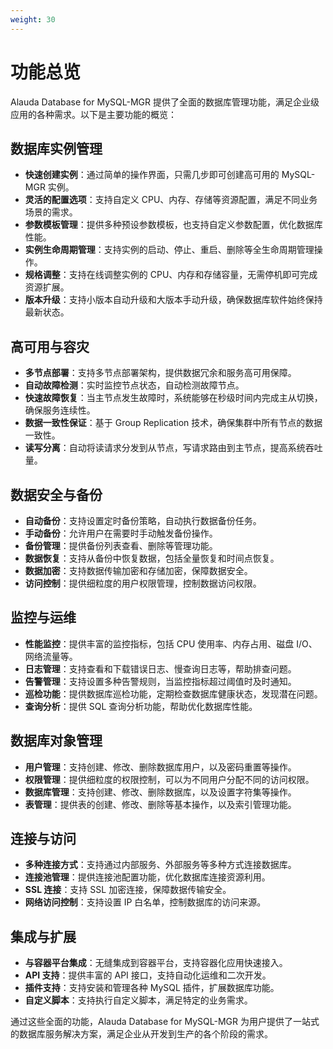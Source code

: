 ```yaml
---
weight: 30
---
```


# 功能总览

Alauda Database for MySQL-MGR 提供了全面的数据库管理功能，满足企业级应用的各种需求。以下是主要功能的概览：

## 数据库实例管理

- **快速创建实例**：通过简单的操作界面，只需几步即可创建高可用的 MySQL-MGR 实例。
- **灵活的配置选项**：支持自定义 CPU、内存、存储等资源配置，满足不同业务场景的需求。
- **参数模板管理**：提供多种预设参数模板，也支持自定义参数配置，优化数据库性能。
- **实例生命周期管理**：支持实例的启动、停止、重启、删除等全生命周期管理操作。
- **规格调整**：支持在线调整实例的 CPU、内存和存储容量，无需停机即可完成资源扩展。
- **版本升级**：支持小版本自动升级和大版本手动升级，确保数据库软件始终保持最新状态。

## 高可用与容灾

- **多节点部署**：支持多节点部署架构，提供数据冗余和服务高可用保障。
- **自动故障检测**：实时监控节点状态，自动检测故障节点。
- **快速故障恢复**：当主节点发生故障时，系统能够在秒级时间内完成主从切换，确保服务连续性。
- **数据一致性保证**：基于 Group Replication 技术，确保集群中所有节点的数据一致性。
- **读写分离**：自动将读请求分发到从节点，写请求路由到主节点，提高系统吞吐量。

## 数据安全与备份

- **自动备份**：支持设置定时备份策略，自动执行数据备份任务。
- **手动备份**：允许用户在需要时手动触发备份操作。
- **备份管理**：提供备份列表查看、删除等管理功能。
- **数据恢复**：支持从备份中恢复数据，包括全量恢复和时间点恢复。
- **数据加密**：支持数据传输加密和存储加密，保障数据安全。
- **访问控制**：提供细粒度的用户权限管理，控制数据访问权限。

## 监控与运维

- **性能监控**：提供丰富的监控指标，包括 CPU 使用率、内存占用、磁盘 I/O、网络流量等。
- **日志管理**：支持查看和下载错误日志、慢查询日志等，帮助排查问题。
- **告警管理**：支持设置多种告警规则，当监控指标超过阈值时及时通知。
- **巡检功能**：提供数据库巡检功能，定期检查数据库健康状态，发现潜在问题。
- **查询分析**：提供 SQL 查询分析功能，帮助优化数据库性能。

## 数据库对象管理

- **用户管理**：支持创建、修改、删除数据库用户，以及密码重置等操作。
- **权限管理**：提供细粒度的权限控制，可以为不同用户分配不同的访问权限。
- **数据库管理**：支持创建、修改、删除数据库，以及设置字符集等操作。
- **表管理**：提供表的创建、修改、删除等基本操作，以及索引管理功能。

## 连接与访问

- **多种连接方式**：支持通过内部服务、外部服务等多种方式连接数据库。
- **连接池管理**：提供连接池配置功能，优化数据库连接资源利用。
- **SSL 连接**：支持 SSL 加密连接，保障数据传输安全。
- **网络访问控制**：支持设置 IP 白名单，控制数据库的访问来源。

## 集成与扩展

- **与容器平台集成**：无缝集成到容器平台，支持容器化应用快速接入。
- **API 支持**：提供丰富的 API 接口，支持自动化运维和二次开发。
- **插件支持**：支持安装和管理各种 MySQL 插件，扩展数据库功能。
- **自定义脚本**：支持执行自定义脚本，满足特定的业务需求。

通过这些全面的功能，Alauda Database for MySQL-MGR 为用户提供了一站式的数据库服务解决方案，满足企业从开发到生产的各个阶段的需求。
